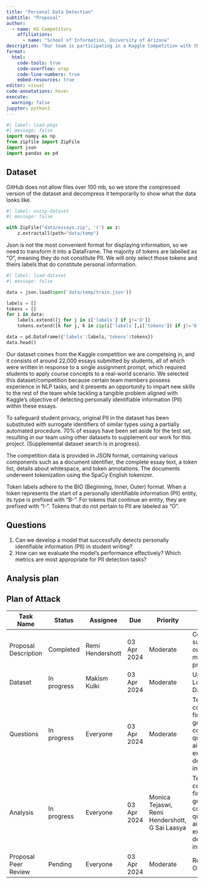 ```yaml
---
title: "Personal Data Detection"
subtitle: "Proposal"
author:
  - name: KG Competitors
    affiliations:
      - name: "School of Information, University of Arizona"
description: "Our team is participating in a Kaggle Competition with the objective to create a model capable of detecting personally identifiable information (PII) within student writing. The existence of PII poses a formidable barrier to the analysis and creation of openly accessible datasets aimed at advancing education, as making such data publicly available exposes students to potential risks. To mitigate these risks, it is imperative to thoroughly screen and cleanse educational data of any PII prior to its public release, a process that could be optimized and facilitated through the application of data science techniques."
format:
  html:
    code-tools: true
    code-overflow: wrap
    code-line-numbers: true
    embed-resources: true
editor: visual
code-annotations: hover
execute:
  warning: false
jupyter: python3
---
```


```python
#| label: load-pkgs
#| message: false
import numpy as np
from zipfile import ZipFile
import json
import pandas as pd
```

## Dataset
GitHub does not allow files over 100 mb, so we store the compressed version of the dataset and decompress it temporarily to show what the data looks like.
```python
#| label: unzip-dataset
#| message: false

with ZipFile("data/essays.zip", 'r') as z: 
    z.extractall(path="data/temp")
```

Json is not the most convenient format for displaying information, so we need to transform it into a DataFrame. The majority of tokens are labelled as "O", meaning they do not constitute PII. We will only select those tokens and theirs labels that do constitute personal information. 
```python
#| label: load-dataset
#| message: false

data = json.load(open('data/temp/train.json'))

labels = []
tokens = []
for i in data:
    labels.extend([j for j in i['labels'] if j!='O'])
    tokens.extend([k for j, k in zip(i['labels'],i['tokens']) if j!='O'])

data = pd.DataFrame({'labels':labels,'tokens':tokens})
data.head()
```



Our dataset comes from the Kaggle competition we are competeing in, and it consists of around 22,000 essays submitted by students, all of which were written in response to a single assignment prompt, which required students to apply course concepts to a real-world scenario. We selected this dataset/competition because certain team members possess experience in NLP tasks, and it presents an opportunity to impart new skills to the rest of the team while tackling a tangible problem aligned with Kaggle's objective of detecting personally identifiable information (PII) within these essays. 

To safeguard student privacy, original PII in the dataset has been substituted with surrogate identifiers of similar types using a partially automated procedure. 70% of essays have been set aside for the test set, resulting in our team using other datasets to supplement our work for this project. (Supplemental dataset search is in progress). 

The competition data is provided in JSON format, containing various components such as a document identifier, the complete essay text, a token list, details about whitespace, and token annotations. The documents underwent tokenization using the SpaCy English tokenizer. 

Token labels adhere to the BIO (Beginning, Inner, Outer) format. When a token represents the start of a personally identifiable information (PII) entity, its type is prefixed with "B-". For tokens that continue an entity, they are prefixed with "I-". Tokens that do not pertain to PII are labeled as "O".

## Questions

1. Can we develop a model that successfully detects personally identifiable information (PII) in student writing?
2. How can we evaluate the model's performance effectively? Which metrics are most appropriate for PII detection tasks? 

## Analysis plan






## Plan of Attack
| Task Name | Status | Assignee | Due | Priority | Summary | 
| ----------| -------|----------|-----|----------|---------|
| Proposal Description | Completed | Remi Hendershott | 03 Apr 2024 | Moderate |  Concise summary outlining the main idea of a proposal |
| Dataset | In progress | Makism Kulki | 03 Apr 2024 | Moderate | Uploading and Loading the Dataset |
| Questions | In progress | Everyone | 03 Apr 2024 | Moderate |  Team consolidates findings to generate comprehensive questions aimed at exploring deeper insights |
| Analysis | In progress | Everyone | 03 Apr 2024 | Monica Tejaswi, Remi Hendershott, G Sai Laasya |  Team consolidates findings to generate comprehensive questions aimed at exploring deeper insights |
|Proposal Peer Review |Pending | Everyone | 03 Apr 2024 | Moderate | Reviewing Other Teams |

